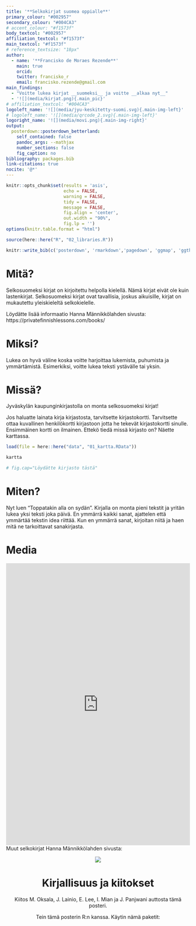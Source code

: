 ```yaml
---
title: '**Selkokirjat suomea oppialle**'
primary_colour: "#002957"
secondary_colour: "#004CA3"
# accent_colour: "#f1573f"
body_textcol: "#002957"
affiliation_textcol: "#f1573f"
main_textcol: "#f1573f"
# reference_textsize: "18px"
author:
  - name: '**Francisko de Moraes Rezende**'
    main: true
    orcid:
    twitter: francisko_r 
    email: francisko.rezende@gmail.com
main_findings:
  - "Voitte lukea kirjat __suomeksi__ ja voitte __alkaa nyt__"
  - '![](media/kirjat.png){.main_pic}'
# affiliation_textcol: "#004CA3"
logoleft_name: '![](media/jyu-keskitetty-suomi.svg){.main-img-left}'
# logoleft_name: '![](media/qrcode_2.svg){.main-img-left}'
logoright_name: '![](media/movi.png){.main-img-right}'
output: 
  posterdown::posterdown_betterland:
    self_contained: false
    pandoc_args: --mathjax
    number_sections: false
    fig_caption: no
bibliography: packages.bib
link-citations: true
nocite: '@*'
---
```


```r
knitr::opts_chunk$set(results = 'asis',
                      echo = FALSE,
                      warning = FALSE,
                      tidy = FALSE,
                      message = FALSE,
                      fig.align = 'center',
                      out.width = "90%",
                      fig.lp = '')
options(knitr.table.format = "html") 
```

```r
source(here::here("R", "02_libraries.R"))
```

```r
knitr::write_bib(c('posterdown', 'rmarkdown','pagedown', 'ggmap', 'ggthemes', 'ggforce', 'knitr', 'here', 'tibble', 'readr', 'ggplot2', 'base'), 'packages.bib')
```


# Mitä?

Selkosuomeksi kirjat on kirjoitettu helpolla kielellä. Nämä kirjat eivät ole kuin lastenkirjat. Selkosuomeksi kirjat ovat tavallisia, joskus aikuisille, kirjat on mukautettu yleiskieleltä selkokielelle. 
<!-- Ajatelletteko ne ovat mielenkiintoista?  -->

Löydätte lisää informaatio Hanna Männikkölahden sivusta: https://privatefinnishlessons.com/books/

# Miksi?

Lukea on hyvä väline koska voitte harjoittaa lukemista, puhumista ja ymmärtämistä.  Esimerkiksi, voitte lukea teksti ystävälle tai yksin.

# Missä?

Jyväskylän kaupunginkirjastolla on monta selkosuomeksi kirjat!

Jos haluatte lainata kirja kirjastosta, tarvitsette kirjastokortti. Tarvitsette ottaa kuvallinen henkilökortti kirjastoon jotta he tekevät kirjastokortti sinulle. Ensimmäinen kortti on ilmainen. 
Ettekö tiedä missä kirjasto on? Näette karttassa.


```r
load(file = here::here("data", "01_kartta.RData"))
```


```r
kartta

# fig.cap="Löydätte kirjasto tästä"
```

# Miten?

Nyt luen “Toppatakin alla on sydän”. Kirjalla on monta pieni tekstit ja yritän lukea yksi teksti joka päivä. En ymmärrä kaikki sanat, ajattelen että ymmärtää tekstin idea riittää. Kun en ymmärrä sanat, kirjoitan niitä ja haen mitä ne tarkoittavat sanakirjasta.

# Media

<!-- <center> -->
<!-- ![](http://placekitten.com/750/700) -->
<!-- </center> -->


<iframe style="border: 0px" frameborder="0" type="text/html" allowfullscreen="true" webkitallowfullscreen="true" mozallowfullscreen="true" oallowfullscreen="true" msallowfullscreen="true" width="100%" src="https://www.youtube.com/embed/5v_XCWQ6j8U" height="770">
</iframe>




Muut selkokirjat Hanna Männikkölahden sivusta:
<center>
![](media/selkokirjat.png)

# Kirjallisuus ja kiitokset

Kiitos M. Oksala, J. Lainio, E. Lee, I. Mian ja J. Panjwani auttosta tämä posteri.

Tein tämä posterin R:n kanssa. Käytin nämä paketit:


<!-- # Introduction -->

<!-- This is the `posterdown_betterland` template for the {posterdown} package! I was inspired by the twitter thread of [Mike Morrison](https://mobile.twitter.com/mikemorrison/status/1110191245035479041) and wanted to apply the `#betterposter` concept to the reproducible (yet simple to use) functionality of the {posterdown} package [@R-posterdown]. If you're not an R user don't sweat as you do **NOT** need to use it at all! Feel free to use only the Markdown functionality of this package :) -->

<!-- ## Objectives -->

<!-- 1. Pick a template layout. -->
<!-- 2. Write/ create your poster content distraction free. -->
<!-- 3. Let posterdown do its thing! -->

<!-- # Methods -->

<!-- I will show here how to include poster elements that may be useful, such as an equation using mathjax: -->

<!-- $$ -->
<!-- E = mc^2 -->
<!-- $$ -->

<!-- To reference a citation you can add your `.bib` file to the working directory and name it in the YAML metadata or generate an automated one as done here, then you only need to reference the label value in the `.bib` file. For example this package is built on top of the wonderful {pagedown} package and I will cite it at the end of this sentance using this in the rmd `[@R-pagedown]` [@R-pagedown]. -->

<!-- To get a better understanding of how to include features like these please refer to the {posterdown} [wiki](https://github.com/posterdown/wiki). -->

<!-- **_Now on to the results!_** -->

<!-- <br> -->

<!-- # Results -->

<!-- Here you may have some figures to show off, bellow I have made a scatterplot with the infamous Iris dataset and I can even reference to the figure automatically like this, `Figure \@ref(fig:irisfigure)`, Figure \@ref(fig:irisfigure). -->

<!-- ```{r, irisfigure, fig.cap='Here is a caption for the figure. This can be added by using the "fig.cap" option in the r code chunk options, see this [link](https://yihui.name/knitr/options/#plots) from the legend himself, [Yihui Xie](https://twitter.com/xieyihui).', out.width="80%"} -->
<!-- par(mar=c(2,2,0,1)) -->
<!-- plot(x = iris$Sepal.Length, y = iris$Sepal.Width, -->
<!--      col = iris$Species, pch = 19, xlab = "Sepal Length", -->
<!--      ylab = "Sepal Width") -->
<!-- ``` -->

<!-- Maybe you want to show off some of that fancy code you spent so much time on to make that figure, well you can do that too! Just use the `echo=TRUE` option in the r code chunk options, Figure \@ref(fig:myprettycode)! -->

<!-- ```{r myprettycode, echo=FALSE,collapse=TRUE, fig.cap='Boxplots, so hot right now!', fig.height=3.5, out.width="80%"} -->
<!-- #trim whitespace -->
<!-- par(mar=c(2,2,0,0)) -->
<!-- #plot boxplots -->
<!-- boxplot(iris$Sepal.Width~iris$Species, -->
<!--         col = "#008080",  -->
<!--         border = "#0b4545", -->
<!--         ylab = "Sepal Width (cm)", -->
<!--         xlab = "Species") -->
<!-- ``` -->

<!-- How about a neat table of data? See, Table \@ref(tab:iristable): -->

<!-- ```{r, iristable} -->
<!-- knitr::kable( -->
<!--   iris[1:8,1:5], format = "html", -->
<!--   caption = "A table made with the **knitr::kable** function.", -->
<!--   align = "c", col.names = c("Sepal <br> Length", -->
<!--                              "Sepal <br> Width", -->
<!--                              "Petal <br> Length", -->
<!--                              "Petal <br> Width", -->
<!--                              "Species"), -->
<!--   escape = FALSE) -->
<!-- ``` -->